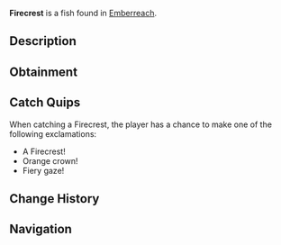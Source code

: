 {{FishInfobox
|image          = Firecrest.png
|rarity         = Common
|sea            = Second Sea
|location       = [[Emberreach]]
|sublocation    = 
|sources        = Fishing Rod
|radar_location = 
|prog_speed     = +7
|xp             = 23
|weather        = Rain
|time           = Night
|season         = Summer
|bait           = Ember Berries
|base_weight    = 360
|base_value     = 47
|weight_range   = 216
|base_chance    = 102
|base_resil     = 62
}}
'''Firecrest''' is a {{Rarity|Common}} fish found in [[Emberreach]].

== Description ==
{{Description|A bold fish, its fins sharp and crowned with a fiery gleam.|Bestiary Entry}}

== Obtainment ==
{{Description|It crests where the warm rains fuel the dark.|Bestiary Hint}}
{{Fish Availability|
Emberreach/Freshwater Pond
|top_rods      = 
Firefly Rod\575670.11\617372.71;
Brick Built Rod\443116.9\425490.93;
Free Spirit Rod\442326.71\423436.27;
Buddy Bond Rod\417144.74\372182.54;
Azure Of Lagoon\393183.84\469477.73;
Frog Rod\328502.31\457086.6;
Astralhook Rod\359558.19\59107.58;
Trident Rod\352601.32\312018.31;
Blazebringer Rod\351658.93\378532.27;
Verdant Shear Rod\339535.13\407669.87;
No-Life Rod\288238.9\262923.73;
Ethereal Prism Rod\273989.22\276276.12;
Seraphic Rod\272886.88\241478.68;
Rod Of The Forgotten Fang\261525.68\232064.9;
Challenger's Rod\260941.29\237309.53;
Depthseeker Rod\259306.24\244249.18;
Rod Of The Exalted One\257902.03\226720.96;
Avalanche Rod\256527.37\241986.08;
Rod Of The Depths\255944.44\230634.5;
Volcanic Rod\254636.81\234780.17;
Zeus Rod\253572.68\233799.03;
Steady Rod\209526.5\238489.16
|recommended   = Free Spirit Rod
}}

== Catch Quips ==
When catching a Firecrest, the player has a chance to make one of the following exclamations:
* A Firecrest!
* Orange crown!
* Fiery gaze!

== Change History ==
{{Change History|{{subst:Current Version}}}}

== Navigation ==
{{Fish Navbox|Emberreach}}